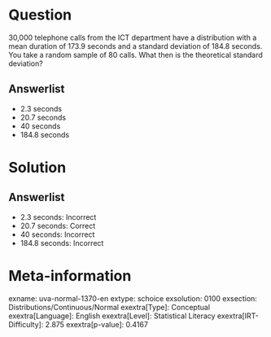 Question
========

30,000 telephone calls from the ICT department have a distribution with a mean duration of 173.9 seconds and a standard deviation of 184.8 seconds. You take a random sample of 80 calls. What then is the theoretical standard deviation?

Answerlist
----------

* 2.3 seconds
* 20.7 seconds
* 40 seconds
* 184.8 seconds

Solution
========

Answerlist
----------

* 2.3 seconds: Incorrect
* 20.7 seconds: Correct
* 40 seconds: Incorrect
* 184.8 seconds: Incorrect

Meta-information
================
exname: uva-normal-1370-en
extype: schoice
exsolution: 0100
exsection: Distributions/Continuous/Normal
exextra[Type]: Conceptual
exextra[Language]: English
exextra[Level]: Statistical Literacy
exextra[IRT-Difficulty]: 2.875
exextra[p-value]: 0.4167
